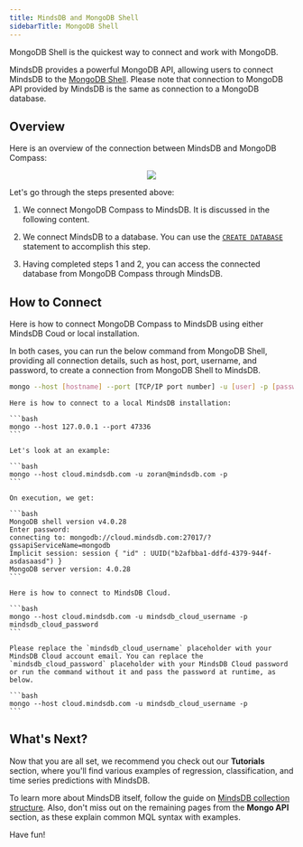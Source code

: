 ```yaml
---
title: MindsDB and MongoDB Shell
sidebarTitle: MongoDB Shell
---
```


MongoDB Shell is the quickest way to connect and work with MongoDB.

MindsDB provides a powerful MongoDB API, allowing users to connect MindsDB to the [MongoDB Shell](https://www.mongodb.com/try/download/shell). Please note that connection to MongoDB API provided by MindsDB is the same as connection to a MongoDB database.

## Overview

Here is an overview of the connection between MindsDB and MongoDB Compass:

<p align="center">
  <img src="/assets/connect_mongo_compass.png" />
</p>

Let's go through the steps presented above:

1. We connect MongoDB Compass to MindsDB. It is discussed in the following content.

2. We connect MindsDB to a database. You can use the [`CREATE DATABASE`](/sql/create/databases) statement to accomplish this step.

3. Having completed steps 1 and 2, you can access the connected database from MongoDB Compass through MindsDB.

## How to Connect

Here is how to connect MongoDB Compass to MindsDB using either MindsDB Coud or local installation.

In both cases, you can run the below command from MongoDB Shell, providing all connection details, such as host, port, username, and password, to create a connection from MongoDB Shell to MindsDB.

```bash
mongo --host [hostname] --port [TCP/IP port number] -u [user] -p [password]
```

<Tabs>

  <Tab title= "Connecting to Local MindsDB Installation">
  
    Here is how to connect to a local MindsDB installation:

    ```bash
    mongo --host 127.0.0.1 --port 47336
    ```

    Let's look at an example:

    ```bash
    mongo --host cloud.mindsdb.com -u zoran@mindsdb.com -p
    ```

    On execution, we get:

    ```bash
    MongoDB shell version v4.0.28
    Enter password:
    connecting to: mongodb://cloud.mindsdb.com:27017/?gssapiServiceName=mongodb
    Implicit session: session { "id" : UUID("b2afbba1-ddfd-4379-944f-asdasaasd") }
    MongoDB server version: 4.0.28
    ```

  </Tab>

  <Tab title="Connecting to MindsDB Cloud">

    Here is how to connect to MindsDB Cloud.

    ```bash
    mongo --host cloud.mindsdb.com -u mindsdb_cloud_username -p mindsdb_cloud_password
    ```

    Please replace the `mindsdb_cloud_username` placeholder with your MindsDB Cloud account email. You can replace the `mindsdb_cloud_password` placeholder with your MindsDB Cloud password or run the command without it and pass the password at runtime, as below.

    ```bash
    mongo --host cloud.mindsdb.com -u mindsdb_cloud_username -p
    ```

  </Tab>
</Tabs>

## What's Next?

Now that you are all set, we recommend you check out our **Tutorials** section, where you'll find various examples of regression, classification, and time series predictions with MindsDB.

To learn more about MindsDB itself, follow the guide on [MindsDB collection structure](/mongo/collection-structure/). Also, don't miss out on the remaining pages from the **Mongo API** section, as these explain common MQL syntax with examples.

Have fun!
